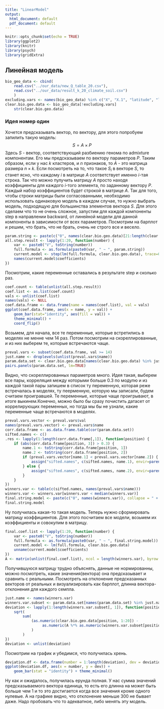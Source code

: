 ```yaml
---
title: "LinearModel"
output:
  html_document: default
  pdf_document: default
---
```


```r
knitr::opts_chunk$set(echo = TRUE)
library(ggplot2)
library(knitr)
library(psych)
library(gridExtra)
```

## Линейная модель

```r
bio_geo_data <- cbind(
    read.csv("../our_data/new_Q_table_20.csv"),
    read.csv("../our_data/result_k_20_climate_soil.csv")
    )
excluding.vars <- names(bio_geo_data) %in% c("X", "X.1", "latitude", "longitude") 
clear.bio.geo.data <- bio_geo_data[!excluding.vars]
    str(clear.bio.geo.data)
```

### Идея номер один
Хочется предсказывать вектор, по вектору, для этого попробуем запилить такую модель:
$$S = A \times P$$
Здесь $S$ - вектор, соответствующий разбиению генома по admixture компонентам. Его мы предсказываем по вектору параметров $P$. Таким образом, если у нас $k$ кластеров, и $n$ признаков, то $A$ - это матрица размера $n \times k$. Если посмотреть на то, что такое $S_i$ в векторе $S$, то станет ясно, что каждому $i$ в матрице $A$ соответствует именно $i$-тая строка. Так что можно пулучить матрицу $A$ просто находя коэффициенты для каждого $i$-того элемента, по заданному вектору $P$. Каждый набор коэффициентов будет строкой в матрице $A$.\n
Так для того, чтобы строки матрицы были согласованными, необходимо использовать одинаковую модель в каждом случае, то нужно выбрать модель, подходящую для большинства элементов вектора $S$. Для этого сделаем что то не очень сложное, запустим для каждой компоненты step в направлении backward, от линейной модели для данной компоненты в зависимости от всех параметров. Посмотрим на барплот и решим, что брать, что не брать, очень не строго все и весело.

```r
param.string <- paste(c("0", names(clear.bio.geo.data)[21:length(clear.bio.geo.data)]), collapse = " + ")
all.step.result <- lapply(1:20, function(number) {
    var <- paste0("V", toString(number))
    full.formula <- as.formula(paste0(var, " ~ ", param.string))
    current.model <- step(lm(full.formula, clear.bio.geo.data), trace=0)
    names(current.model$coefficients)
})
```

Посмотрим, какие переменные оставались в результате step и сколько раз.

```r
coef.count <- table(unlist(all.step.result))
coef.list <- as.list(coef.count)
vals <- unlist(coef.list)
names(vals) <- NULL
coef.data.frame <- data.frame(name = names(coef.list), val = vals)
ggplot(coef.data.frame, aes(x = name, y = val)) +
    geom_bar(stat="identity", aes(fill = val)) + 
    theme_minimal() +
    coord_flip()
```

Возьмем, для начала, все те переменные, которые встретились в моделях не менне чем 14 раз. Потом посмотрим на скореллированные, и из них выберем те, которые встречаются чаще.

```r
preval.vars <- subset(coef.data.frame, val >= 14)
just.name <- droplevels(unlist(preval.vars$name))
param.data.set <- clear.bio.geo.data[names(clear.bio.geo.data) %in% just.name]
pairs.panels(param.data.set, lm=TRUE)
```

Видно, что скореллированных параметров много. Идея такая, выберем все пары, корреляция между которыми больше 0.3 по модулю и из каждой такой пары запишем в список ту переменную, которая реже встречалась в моделях, ту пеерменную, которую мы записали, будем считаем проигравшей. Те переменные, которые чаще проигрывают, в итоге выкинем.Конечно, можно было бы сразу почистить датасет от коррелирующих переменных, но тогда мы бы не узнали, какие переменные чаще встречаются в моделях.

```r
preval.vars.vector <- preval.vars$val
names(preval.vars.vector) <- preval.vars$name
corr.data.frame <- as.data.frame.table(cor(param.data.set))
sifted.names <- c()
.res <- lapply(1:length(corr.data.frame[,1]), function(position) {
    if (abs(corr.data.frame[position, 3]) > 0.3) {
        name.1 <- toString(corr.data.frame[position, 1])
        name.2 <- toString(corr.data.frame[position, 2])
        if (preval.vars.vector[name.1] < preval.vars.vector[name.2]) {
            assign("sifted.names", c(sifted.names, name.1), envir=parent.frame(n=2))
        } else {
            assign("sifted.names", c(sifted.names, name.2), envir=parent.frame(n=2))
        }
    }
})
winners.var <- table(c(sifted.names, names(preval.vars$name)))
winners.var <- winners.var[winners.var < median(winners.var)]
final.string.model <- paste(c("0", names(winners.var)), collapse = " + ")
final.string.model
```

Ну получилась какая-то такая модель. Теперь нужно сформировать матрицу коэффициентов. Для этого посчитаем все модели, возьмем их коэффициенты и совокупим в матрицу.

```r
final.coef.list <- lapply(1:20, function(number) {
    var <- paste0("V", toString(number))
    full.formula <- as.formula(paste0(var, " ~ ", final.string.model))
    current.model <- lm(full.formula, clear.bio.geo.data)
    unname(current.model$coefficients)
})
A <- matrix(unlist(final.coef.list), ncol = length(winners.var), byrow = TRUE)
```

Получившуюся матрицу трудно объяснять, данные не нормированны, можно посмотреть, какие значения(вектора) она предсказывает и сравнить с реальными. Посмотреть на отклонение предсказанных векторов от реальных и визуализировать как барплот, длинна вектора-отклонения для каждого семпла.

```r
just.name <- names(winners.var)
winners.var.subset <- param.data.set[names(param.data.set) %in% just.name]
deviation <- lapply(1:length(winners.var.subset[, 1]), function(position) {
    sqrt(
        sum(
            (as.numeric(clear.bio.geo.data[position, 1:20]) - 
                 as.numeric(A %*% as.numeric(winners.var.subset[position,])))^2
            )
        )
})
deviation <- unlist(deviation)
```

Посмотрим на график и убедимся, что получилась хрень.

```r
deviation.df <- data.frame(number = 1:length(deviation), dev = deviation)
ggplot(deviation.df, aes(x = number, y = dev)) + 
    geom_bar(stat = "identity") + theme_minimal()
```

Ну как и ожидалось, получилась ерунда полная. У нас сумма значений предсказываемого вектора единица, то есть его длинна на может быть больше чем 1 и то это достигается когда все значения кроме одного нулевые. А на графике видно, что отклонение меньше 300 не бывает даже. Надо пробовать что то адекватное, либо менять эту модель.








